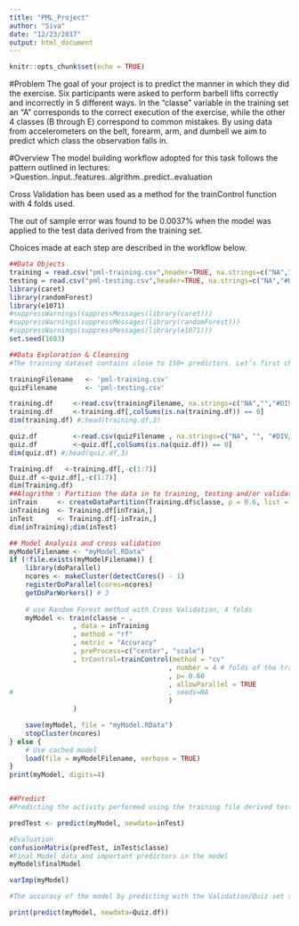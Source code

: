 ```yaml
---
title: "PML_Project"
author: "Siva"
date: "12/23/2017"
output: html_document
---
```


```r
knitr::opts_chunk$set(echo = TRUE)
```

#Problem 
The goal of your project is to predict the manner in which they did the exercise. Six participants were asked to perform barbell lifts correctly and incorrectly in 5 different ways. In the “classe” variable in the training set an “A” corresponds to the correct execution of the exercise, while the other 4 classes (B through E) correspond to common mistakes. By using data from accelerometers on the belt, forearm, arm, and dumbell we aim to predict which class the observation falls in.

#Overview
The model building workflow adopted for this task follows the pattern outlined in lectures: 
>Question..Input..features..algrithm..predict..evaluation

Cross Validation has been used as a method for the trainControl function with 4 folds used.

The out of sample error was found to be 0.0037% when the model was applied to the test data derived from the training set.

Choices made at each step are described in the workflow below.

```r
##Data Objects
training = read.csv("pml-training.csv",header=TRUE, na.strings=c("NA","#DIV/0!",""))
testing = read.csv("pml-testing.csv",header=TRUE, na.strings=c("NA","#DIV/0!",""))
library(caret)
library(randomForest)
library(e1071)
#suppressWarnings(suppressMessages(library(caret)))
#suppressWarnings(suppressMessages(library(randomForest)))
#suppressWarnings(suppressMessages(library(e1071)))
set.seed(1603)

##Data Exploration & Cleansing
#The training dataset contains close to 150+ predictors. Let’s first check it for columns with near zero variance. Then we’ll also eliminate those columns which are not truly predictors, namely the first 6 columns. Lastly, we’ll eliminate those columns with a high percentage (50%) of NAs

trainingFilename   <- 'pml-training.csv'
quizFilename       <- 'pml-testing.csv'

training.df     <-read.csv(trainingFilename, na.strings=c("NA","","#DIV/0!"))
training.df     <-training.df[,colSums(is.na(training.df)) == 0]
dim(training.df) #;head(training.df,3)

quiz.df         <-read.csv(quizFilename , na.strings=c("NA", "", "#DIV/0!"))
quiz.df         <-quiz.df[,colSums(is.na(quiz.df)) == 0]
dim(quiz.df) #;head(quiz.df,3)

Training.df   <-training.df[,-c(1:7)]
Quiz.df <-quiz.df[,-c(1:7)]
dim(Training.df)
##Alogrithm : Partition the data in to training, testing and/or validation sets.
inTrain     <- createDataPartition(Training.df$classe, p = 0.6, list = FALSE)
inTraining  <- Training.df[inTrain,]
inTest      <- Training.df[-inTrain,]
dim(inTraining);dim(inTest)

## Model Analysis and cross validation 
myModelFilename <- "myModel.RData"
if (!file.exists(myModelFilename)) {
    library(doParallel)
    ncores <- makeCluster(detectCores() - 1)
    registerDoParallel(cores=ncores)
    getDoParWorkers() # 3    
    
    # use Random Forest method with Cross Validation, 4 folds
    myModel <- train(classe ~ .
                , data = inTraining
                , method = "rf"
                , metric = "Accuracy"  
                , preProcess=c("center", "scale") 
                , trControl=trainControl(method = "cv"
                                        , number = 4 # folds of the training data
                                        , p= 0.60
                                        , allowParallel = TRUE 
#                                       , seeds=NA 
                                        )
                )

    save(myModel, file = "myModel.RData")
    stopCluster(ncores)
} else {
    # Use cached model  
    load(file = myModelFilename, verbose = TRUE)
}
print(myModel, digits=4)


##Predict
#Predicting the activity performed using the training file derived test subset

predTest <- predict(myModel, newdata=inTest)

#Evaluation
confusionMatrix(predTest, inTest$classe)
#Final Model data and important predictors in the model
myModel$finalModel

varImp(myModel)

#The accuracy of the model by predicting with the Validation/Quiz set supplied in the test file.

print(predict(myModel, newdata=Quiz.df))


```

